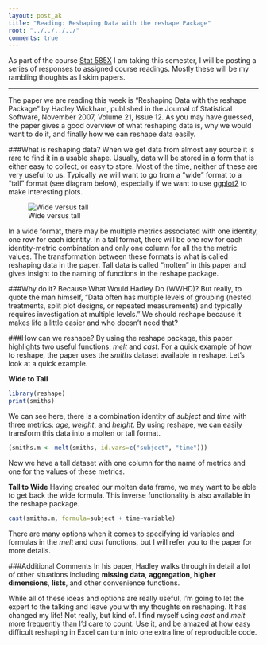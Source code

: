 ```yaml
---
layout: post_ak
title: "Reading: Reshaping Data with the reshape Package"
root: "../../../../"
comments: true
---
```


As part of the course [Stat 585X](http://dicook.github.io/stat585/) I am taking this semester, I will be posting a series of responses to assigned course readings. Mostly these will be my rambling thoughts as I skim papers.

****

The paper we are reading this week is "Reshaping Data with the reshape Package" by Hadley Wickham, published in the Journal of Statistical Software, November 2007, Volume 21, Issue 12. As you may have guessed, the paper gives a good overview of what reshaping data is, why we would want to do it, and finally how we can reshape data easily.

###What is reshaping data?
When we get data from almost any source it is rare to find it in a usable shape. Usually, data will be stored in a form that is either easy to collect, or easy to store. Most of the time, neither of these are very useful to us. Typically we will want to go from a "wide" format to a "tall" format (see diagram below), especially if we want to use [ggplot2](http://ggplot2.org) to make interesting plots. 

![Wide versus tall]({{ page.root }}images/blog/01142014widevstall.png)

In a wide format, there may be multiple metrics associated with one identity, one row for each identity. In a tall format, there will be one row for each identity-metric combination and only one column for all the the metric values. The transformation between these formats is what is called reshaping data in the paper. Tall data is called "molten" in this paper and gives insight to the naming of functions in the reshape package.

###Why do it?
Because What Would Hadley Do (WWHD)? But really, to quote the man himself, "Data often has multiple levels of grouping (nested treatments, split plot designs, or repeated
measurements) and typically requires investigation at multiple levels." We should reshape because it makes life a little easier and who doesn't need that?

###How can we reshape?
By using the reshape package, this paper highlights two useful functions: *melt* and *cast*. For a quick example of how to reshape, the paper uses the *smiths* dataset available in reshape. Let's look at a quick example.

**Wide to Tall**
```r
library(reshape)
print(smiths)
```
We can see here, there is a combination identity of *subject* and *time* with three metrics: *age*, *weight*, and *height*. By using reshape, we can easily transform this data into a molten or tall format.
```r
(smiths.m <- melt(smiths, id.vars=c("subject", "time")))
```
Now we have a tall dataset with one column for the name of metrics and one for the values of these metrics. 

**Tall to Wide**
Having created our molten data frame, we may want to be able to get back the wide formula. This inverse functionality is also available in the reshape package.
```r
cast(smiths.m, formula=subject + time~variable)
```

There are many options when it comes to specifying id variables and formulas in the *melt* and *cast* functions, but I will refer you to the paper for more details.

###Additional Comments
In his paper, Hadley walks through in detail a lot of other situations including **missing data**, **aggregation**, **higher dimensions**, **lists**, and other convenience functions. 

While all of these ideas and options are really useful, I'm going to let the expert to the talking and leave you with my thoughts on reshaping. It has changed my life! Not really, but kind of. I find myself using *cast* and *melt* more frequently than I'd care to count. Use it, and be amazed at how easy difficult reshaping in Excel can turn into one extra line of reproducible code. 
